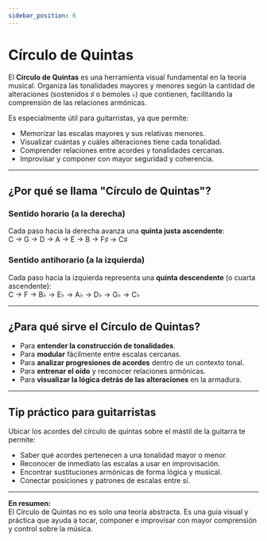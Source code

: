 ```yaml
---
sidebar_position: 6
---
```



# Círculo de Quintas

El **Círculo de Quintas** es una herramienta visual fundamental en la teoría musical. Organiza las tonalidades mayores y menores según la cantidad de alteraciones (sostenidos ♯ o bemoles ♭) que contienen, facilitando la comprensión de las relaciones armónicas.

Es especialmente útil para guitarristas, ya que permite:

- Memorizar las escalas mayores y sus relativas menores.
- Visualizar cuántas y cuáles alteraciones tiene cada tonalidad.
- Comprender relaciones entre acordes y tonalidades cercanas.
- Improvisar y componer con mayor seguridad y coherencia.

<CircleOfFifths />

---

## ¿Por qué se llama "Círculo de Quintas"?

### Sentido horario (a la derecha)

Cada paso hacia la derecha avanza una **quinta justa ascendente**:  
C → G → D → A → E → B → F♯ → C♯

### Sentido antihorario (a la izquierda)

Cada paso hacia la izquierda representa una **quinta descendente** (o cuarta ascendente):  
C → F → B♭ → E♭ → A♭ → D♭ → G♭ → C♭

---

## ¿Para qué sirve el Círculo de Quintas?

- Para **entender la construcción de tonalidades**.
- Para **modular** fácilmente entre escalas cercanas.
- Para **analizar progresiones de acordes** dentro de un contexto tonal.
- Para **entrenar el oído** y reconocer relaciones armónicas.
- Para **visualizar la lógica detrás de las alteraciones** en la armadura.

---

## Tip práctico para guitarristas

Ubicar los acordes del círculo de quintas sobre el mástil de la guitarra te permite:

- Saber qué acordes pertenecen a una tonalidad mayor o menor.
- Reconocer de inmediato las escalas a usar en improvisación.
- Encontrar sustituciones armónicas de forma lógica y musical.
- Conectar posiciones y patrones de escalas entre sí.

---

**En resumen:**  
El Círculo de Quintas no es solo una teoría abstracta. Es una guía visual y práctica que ayuda a tocar, componer e improvisar con mayor comprensión y control sobre la música.
